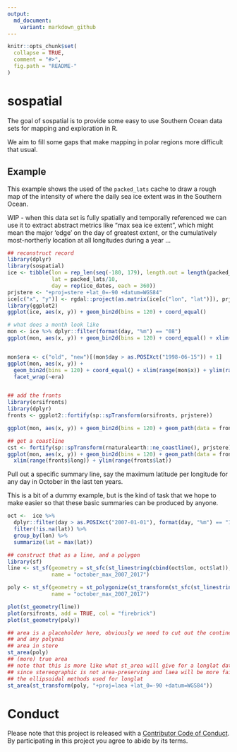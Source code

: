 ```yaml
---
output:
  md_document:
    variant: markdown_github
---
```


<!-- README.md is generated from README.Rmd. Please edit that file -->

```r
knitr::opts_chunk$set(
  collapse = TRUE,
  comment = "#>",
  fig.path = "README-"
)
```

# sospatial

The goal of sospatial is to provide some easy to use Southern Ocean data sets for 
mapping and exploration in R. 

We aim to fill some gaps that make mapping in polar regions more difficult that usual. 

## Example

This example shows the used of the `packed_lats` cache to draw a rough map of the intensity
of where the daily sea ice extent was in the Southern Ocean. 

WIP - when this data set is fully spatially and temporally referenced we can use it 
to extract abstract metrics like "max sea ice extent", which might mean the major 'edge' on the day of greatest extent, or the cumulatively most-northerly location at all longitudes during a year ...


```r
## reconstruct record
library(dplyr)
library(sospatial)
ice <- tibble(lon = rep_len(seq(-180, 179), length.out = length(packed_lats)), 
              lat = packed_lats/10,
              day = rep(ice_dates, each = 360))
prjstere <- "+proj=stere +lat_0=-90 +datum=WGS84"
ice[c("x", "y")] <- rgdal::project(as.matrix(ice[c("lon", "lat")]), prjstere)
library(ggplot2)
ggplot(ice, aes(x, y)) + geom_bin2d(bins = 120) + coord_equal()

# what does a month look like
mon <- ice %>% dplyr::filter(format(day, "%m") == "08")
ggplot(mon, aes(x, y)) + geom_bin2d(bins = 120) + coord_equal() + xlim(range(mon$x)) + ylim(range(mon$y))


mon$era <- c("old", "new")[(mon$day > as.POSIXct("1998-06-15")) + 1]
ggplot(mon, aes(x, y)) + 
  geom_bin2d(bins = 120) + coord_equal() + xlim(range(mon$x)) + ylim(range(mon$y)) + 
  facet_wrap(~era)


## add the fronts 
library(orsifronts)
library(dplyr)
fronts <- ggplot2::fortify(sp::spTransform(orsifronts, prjstere))

ggplot(mon, aes(x, y)) + geom_bin2d(bins = 120) + geom_path(data = fronts, aes(long, lat, group = group, colour = id))

## get a coastline
cst <- fortify(sp::spTransform(rnaturalearth::ne_coastline(), prjstere))
ggplot(mon, aes(x, y)) + geom_bin2d(bins = 120) + geom_path(data = fronts, aes(long, lat, group = group, colour = id)) + geom_path(data = cst, aes(long, lat, group = group)) + 
  xlim(range(fronts$long)) + ylim(range(fronts$lat))

```

Pull out a specific summary line, say the maximum latitude per longitude for any day
in October in the last ten years. 

This is a bit of a dummy example, but is the kind of task that we hope to make easier
so that  these basic summaries can be produced by anyone. 

```r
oct <-  ice %>% 
  dplyr::filter(day > as.POSIXct("2007-01-01"), format(day, "%m") == "10") %>% 
  filter(!is.na(lat)) %>% 
  group_by(lon) %>% 
  summarize(lat = max(lat)) 

## construct that as a line, and a polygon
library(sf)
line <- st_sf(geometry = st_sfc(st_linestring(cbind(oct$lon, oct$lat)), crs = 4326), 
              name = "october_max_2007_2017")

poly <- st_sf(geometry = st_polygonize(st_transform(st_sfc(st_linestring(cbind(oct$lon, oct$lat)[c(1:nrow(oct), 1), ]), crs = 4326), prjstere)), 
              name = "october_max_2007_2017")

plot(st_geometry(line))
plot(orsifronts, add = TRUE, col = "firebrick")
plot(st_geometry(poly))

## area is a placeholder here, obviously we need to cut out the continent
## and any polynas
## area in stere
st_area(poly)
## (more) true area
## note that this is more like what st_area will give for a longlat dataset
## since stereographic is not area-preserving and laea will be more faithful
## the ellipsoidal methods used for longlat
st_area(st_transform(poly, "+proj=laea +lat_0=-90 +datum=WGS84"))
```

# Conduct

Please note that this project is released with a [Contributor Code of Conduct](CONDUCT.md). By participating in this project you agree to abide by its terms.

